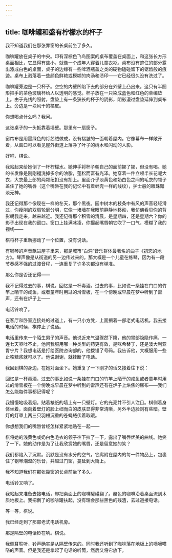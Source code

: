```yaml
---
---
---
```

title: 咖啡罐和盛有柠檬水的杯子
---




我不知道我们在那张靠窗的长桌前坐了多久。

咖啡罐放在桌子的中央。印有深棕色飞鸟图案的桌布覆盖在桌面上，和这张长方形桌面相比，它显得有些小，就像一个成年人穿着儿童衣衫。桌布没有遮住的部分露出漆成白色的桌面，桌子的边缘有一些啤酒瓶盖之类的硬物磕碰留下的锯齿般的痕迹。桌布上溅落着一些颜色鲜艳或模糊的肉汤和渍印——它已经很久没有洗过了。

咖啡罐旁边是一只杯子。空空的内壁凹陷下去的部分在外壁上凸出来。这只有半圆形把手的茶色玻璃杯给人以透明的感觉。杯子放在一只染成蓝色和红色的草编垫上。由于光线的照射，盘垫上有一条狭长的杯子的阴影，阴影漫过盘垫延伸到桌布上。旁边是一块风干的橘皮。

你想喝点什么吗？我问。

这张桌子的一头抵靠着墙壁。那里有一扇窗子。

窗帘布是用墨绿色的灯芯绒做成，没有褶皱的一面朝着屋内。它像幕布一样敞开着，从窗口可以看见屋外街道上落净了叶子的树木和闪动的人影。

好吧，棋说。

我站起来给她倒了一杯柠檬水。她伸手将杯子朝自己的面前挪了挪，但没有喝。她的长发像是刚刚褪洗掉多余的油脂，蓬松而富有光泽。她穿着一件立领半长花呢大衣，大衣最上部的两颗纽扣没有扣上。里面介乎淡黄色和奶白色之间的毛衣的领子盖住了她的嘴唇（这个嘴唇在我的记忆中有着蚌壳一样的线纹），护士般的眼珠黯淡无神。

我还记得那个像现在一样的冬天，那个黑夜。园中树木的枝条中有风的声音轻轻滑过，你瘦削的双肩轮廓分明，它像一堵墙在我眼前静静地移动，我仿佛看见你的背影朝我走来，越来越近。我还记得那个积雪的清晨，是星期四，还是星期六？你的影子出现在我的窗口。窗口上挂满冰凌，你撮起嘴唇朝它吹了一口气，模糊了我的视线——

棋将杯子重新挪动了一个位置，没有说话。

有钢琴的声音飘进屋子里来，那是城市“白洞”音乐群体最著名的曲子《初恋的地方》。琴声像是从街道的另一边传过来的。那大概是一个儿童在练琴，因为有一段节奏感不强的过渡音程，一连重复了许多次都没有弹准。

那么你是否还记得——

我不记得过去的事，棋说，回忆是一杯毒酒。过去的事，比如说一条挂在门口的竹竿上晒干的咸鱼，或者童年时用过的滑雪板，在一个傍晚或早晨在梦中听到了雷声，还有在炉子上——

电话铃响了。

在客厅和卧室连接处的过道上，有一只小方凳，上面搁着一部老式电话机，我去接电话的时候，棋停止了说话。

电话里传来一个陌生男子的声音。他说近来气温骤然下降，他的胃部隐隐作痛，一连七天呕吐不止，他问我服用哪一种类型的药更有效，是咪希替丁，还是澳大利亚胃宁片？我想电话是打给医院咨询部的，他拨错了号码。我告诉他，大概服用一些止咳糖浆就可以了。他说谢谢，就挂断了电话。

我回到棋的身边，在她对面坐下。她重复了一下刚才的话又接着往下说：

回忆是一杯毒酒，过去的事比如说一条挂在门口的竹竿上晒干的咸鱼或者童年时用过的滑雪板在一个傍晚或早晨在梦中听到的雷声还有在炉子上烘焦的尿布——我们怎么能每件事都记得呢？

我慢慢地吸着烟。贴着裱纸的墙上有一只壁灯。它的光亮并不引人注目。棋侧着身体坐着，面向着壁灯的脸上细而白的皮肤显得非常清晰，另外半边脸则有些暗。壁灯的灯罩上两三只羽翅沉重的苍蝇蜷伏着取暖。

你想想我们的嘴唇曾经怎样紧紧地贴在一起——

棋将她的浅黄色或奶白色毛衣的领子往下拉了一下，露出了嘴唇优美的曲线。她笑了一下。她的动作是为了让我欣赏她的嘴唇，还是留意她的笑？

我们都陷入了沉默。沉默是没有水分的空气，它爬附在屋内的每一件物品上，包裹住了钢琴潮湿的乐音，并越过门窗，蔓延到大街上。

我不知道我们在那张靠窗的长桌前坐了多久。

电话铃又响了。

我站起来准备去接电话，却把桌面上的咖啡罐碰翻了。赭色的咖啡沿着桌面流到木质地板上。我把倒了的咖啡罐扶起，没有理会那些黑色的残渣，去过道接电话。

等一等。棋说。

我已经走到了那部老式电话机旁。

那是隔壁的电话铃在响。棋说。

我侧耳聆听，铃声确实是从隔壁传来的。同时我还听到了咖啡落在地板上的嘀嘀嗒嗒的声音。但是我还是拿起了电话的听筒，然后又将它放下。